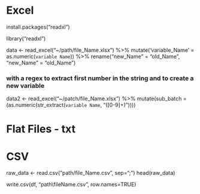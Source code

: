 # Excel
install.packages("readxl")

library("readxl")

data <- read_excel("~/path/file_Name.xlsx") %>%
  mutate('variable_Name' = as.numeric(`variable Name`)) %>% 
  rename("new_Name" = "old_Name",
         "new_Name" = "old_Name")

### with a regex to extract first number in the string and to create a new variable

data2 <- read_excel("~/patch/file_Name.xlsx") %>% 
  mutate(sub_batch = (as.numeric(str_extract(`variable Name`, "([0-9]+)")))) 
  
# Flat Files - txt

# CSV

raw_data <- read.csv("path/file_Name.csv", sep=";")
head(raw_data)


write.csv(df, "path\\fileName.csv", row.names=TRUE)
